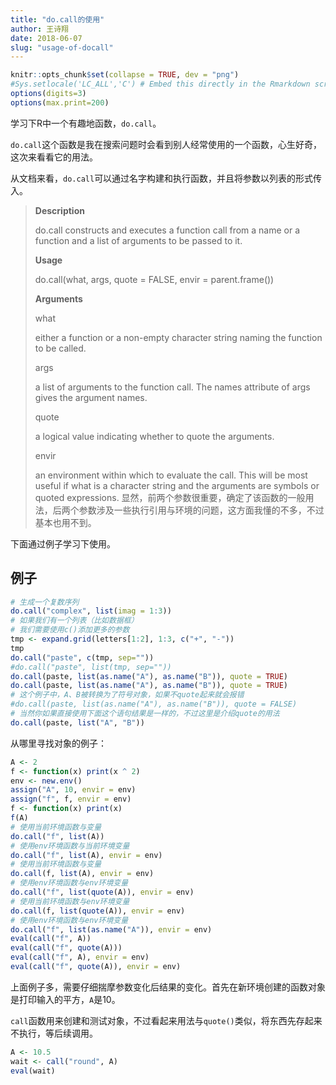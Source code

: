 ```yaml
---
title: "do.call的使用"
author: 王诗翔
date: 2018-06-07
slug: "usage-of-docall"
---
```



```r
knitr::opts_chunk$set(collapse = TRUE, dev = "png")
#Sys.setlocale('LC_ALL','C') # Embed this directly in the Rmarkdown script that contains the Chinese character comment
options(digits=3)
options(max.print=200)
```

学习下R中一个有趣地函数，`do.call`。

`do.call`这个函数是我在搜索问题时会看到别人经常使用的一个函数，心生好奇，这次来看看它的用法。

从文档来看，`do.call`可以通过名字构建和执行函数，并且将参数以列表的形式传入。

> **Description**
>
> do.call constructs and executes a function call from a name or a function and a list of arguments to be passed to it.
>
> **Usage**
>
> do.call(what, args, quote = FALSE, envir = parent.frame())
>
> **Arguments**
>
> what
>
>either a function or a non-empty character string naming the function to be called.
>
>args
>
>a list of arguments to the function call. The names attribute of args gives the argument names.
>
>quote	
>
>a logical value indicating whether to quote the arguments.
>
>envir	
>
>an environment within which to evaluate the call. This will be most useful if what is a character string and the arguments are symbols or quoted expressions.
显然，前两个参数很重要，确定了该函数的一般用法，后两个参数涉及一些执行引用与环境的问题，这方面我懂的不多，不过基本也用不到。

下面通过例子学习下使用。

## 例子

```r
# 生成一个复数序列
do.call("complex", list(imag = 1:3))
# 如果我们有一个列表（比如数据框）
# 我们需要使用c()添加更多的参数
tmp <- expand.grid(letters[1:2], 1:3, c("+", "-"))
tmp
do.call("paste", c(tmp, sep=""))
#do.call("paste", list(tmp, sep=""))
do.call(paste, list(as.name("A"), as.name("B")), quote = TRUE)
do.call(paste, list(as.name("A"), as.name("B")), quote = TRUE)
# 这个例子中，A、B被转换为了符号对象，如果不quote起来就会报错
#do.call(paste, list(as.name("A"), as.name("B")), quote = FALSE)
# 当然你如果直接使用下面这个语句结果是一样的，不过这里是介绍quote的用法
do.call(paste, list("A", "B"))
```

从哪里寻找对象的例子：

```r
A <- 2
f <- function(x) print(x ^ 2)
env <- new.env()
assign("A", 10, envir = env)
assign("f", f, envir = env)
f <- function(x) print(x)
f(A)
# 使用当前环境函数与变量
do.call("f", list(A))
# 使用env环境函数与当前环境变量
do.call("f", list(A), envir = env)
# 使用当前环境函数与变量 
do.call(f, list(A), envir = env)
# 使用env环境函数与env环境变量
do.call("f", list(quote(A)), envir = env)
# 使用当前环境函数与env环境变量 
do.call(f, list(quote(A)), envir = env)
# 使用env环境函数与env环境变量
do.call("f", list(as.name("A")), envir = env)
eval(call("f", A))
eval(call("f", quote(A)))
eval(call("f", A), envir = env)
eval(call("f", quote(A)), envir = env)
```

上面例子多，需要仔细揣摩参数变化后结果的变化。首先在新环境创建的函数对象是打印输入的平方，`A`是10。


`call`函数用来创建和测试对象，不过看起来用法与`quote()`类似，将东西先存起来不执行，等后续调用。

```r
A <- 10.5
wait <- call("round", A)
eval(wait)
```
